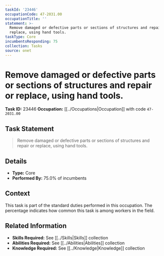 ```yaml
---
taskId: '23446'
occupationCode: 47-2031.00
occupationTitle: ''
statement: >-
  Remove damaged or defective parts or sections of structures and repair or
  replace, using hand tools.
taskType: Core
incumbentsResponding: 75
collection: Tasks
source: onet
---
```

# Remove damaged or defective parts or sections of structures and repair or replace, using hand tools.

**Task ID:** 23446
**Occupation:** [[../Occupations|Occupation]] with code `47-2031.00`

## Task Statement

> Remove damaged or defective parts or sections of structures and repair or replace, using hand tools.

## Details

- **Type:** Core
- **Performed By:** 75.0% of incumbents

## Context

This task is part of the standard duties performed in this occupation. The percentage indicates how common this task is among workers in the field.

## Related Information

- **Skills Required:** See [[../Skills|Skills]] collection
- **Abilities Required:** See [[../Abilities|Abilities]] collection
- **Knowledge Required:** See [[../Knowledge|Knowledge]] collection
